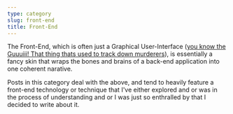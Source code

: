 ```yaml
---
type: category
slug: front-end
title: Front-End
---
```

The Front-End, which is often just a Graphical User-Interface ([you know the Guuuiii! That thing thats used to track down murderers](https://www.youtube.com/watch?v=hkDD03yeLnU)), is essentially a fancy skin that wraps the bones and brains of a back-end application into one coherent narative.

Posts in this category deal with the above, and tend to heavily feature a front-end technology or technique that I've either explored and or was in the process of understanding and or I was just so enthralled by that I decided to write about it.  
